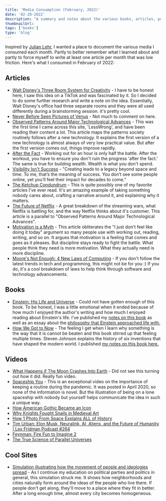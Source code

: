 ```yaml
---
title: 'Media Consumption (February, 2022)'
date: '02-28-2022'
description: "A summary and notes about the various books, articles, podcasts, and videos I consumed in February and what I learned from them."
thumbnailUrl: 
tags: ['books']
type: 'blog'
---
```


Inspired by [Julian Lehr](https://julian.digital/2021/05/03/media-consumption-apr-2021/), I wanted a place to document the various media I consumed each month. Partly to better remember what I learned about and partly to force myself to write at least one article per month that was low friction. Here's what I consumed in February of 2022:

## Articles
- [Walt Disney's Three Room System for Creativity](https://notes.daltonmabery.com/Evergreen+Notes/Walt+Disney's+three-room+system+to+creating+ideas) - I have to be honest here, I saw this idea on a TikTok and was fascinated by it. So I decided to do some further research and write a note on the idea. Essentially, Walt Disney's office had three separate rooms and they were all used differently during a brainstorming session. it's pretty cool.
- [Never Before Seen Pictures of Venus](https://www.inverse.com/science/venus-surface-pictures?utm_campaign=inverse&utm_content=1644520901&utm_medium=owned&utm_source=twitter) - Not much to comment on here. 
- [Observed Patterns Around Major Technological Advances](https://www.lesswrong.com/posts/iRhSi5KcnnD9qsAGo/observed-patterns-around-major-technological-advancements) - This was the first time I came across this site, 'LessWrong', and have been reading their content a lot. This article maps the patterns society routinely follows after a new technology. It explains the first version of a new technology is almost always of very low practical value. But after the first version comes out, things improve rapidly.
- [After the Fact](https://www.collaborativefund.com/blog/after-the-fact/) - Working out for an hour is only half the battle. After the workout, you have to ensure you don't ruin the progress 'after the fact.' The same is true for building wealth. Wealth is what you don't spend.
- [Visibility Isn't Success](https://holla.substack.com/p/visibility-isnt-success) - "Creating leads to a legacy beyond space and time. To me, that’s the meaning of success. You don’t see some people online, yet you’ll feel their impact for decades to come."
- [The Ketchup Condundrum](https://www.newyorker.com/magazine/2004/09/06/the-ketchup-conundrum) - This is quite possibly one of my favorite articles I've ever read. It's an amazing example of taking something nobody cares about, crafting a narrative around it, and explaining why it matters.
- [The Future of Netflix](https://every.to/napkin-math/the-future-of-netflix) - A great breakdown of the streaming wars, what Netflix is battling for, and the way Netflix thinks about it's customer. This article is a parallel to "Observed Patterns Around Major Technological Advances".
- [Motivation is a Myth](http://www.wisdomination.com/screw-motivation-what-you-need-is-discipline/) - This article obliterates the "I just don't feel like doing it today" argument so many people use with working out, reading, writing, and so on. It argues that motivation is a feeling that comes and goes as it pleases. But discipline stays ready to fight the battle. What people think they need is more motivation. What they actually need is more discipline.
- [Moore's Not Enough: 4 New Laws of Computing](https://spectrum.ieee.org/on-beyond-moores-law-4-new-laws-of-computing) - If you don't follow the latest trends in tech and programming, this might not be for you :) If you do, it's a cool breakdown of laws to help think through software and technology advancements.

## Books
- [Einstein: His Life and Universe](https://www.amazon.com/Einstein-Life-Universe-Walter-Isaacson/dp/0743264746) - Could not have gotten enough of this book. To be honest, I was a little emotional when it ended because of how much I enjoyed the author's writing and how much I enjoyed reading about Einstein's life. I've published my [notes on this book](https://www.daltonmabery.com/essays/einstein-his-life-and-universe) as well as an essay about the [philosophy that Einstein approached life with.](https://www.daltonmabery.com/essays/albert-einstein)
- [How We Got to Now](https://www.amazon.com/How-We-Got-Now-Innovations/dp/1594633932/ref=sr_1_1?crid=3F5382S0EQZU6&keywords=how+we+got+to+now&qid=1646081911&s=books&sprefix=how+we+got+to+no%2Cstripbooks%2C139&sr=1-1) - The feeling I get when I learn why something is the way that it is cannot be beaten and this book stirred up that feeling multiple times. Steven Johnson explains the history of six inventions that have shaped the modern world. I published [my notes on this book here.](https://www.daltonmabery.com/essays/how-we-got-to-now)

## Videos
- [What Happens if The Moon Crashes Into Earth](https://www.youtube.com/watch?v=lheapd7bgLA) - Did not see this turning out how it did. Really fun video.
- [Spaceship You](https://youtu.be/snAhsXyO3Ck) - This is an exceptional video on the importance of keeping a routine during the pandemic. It was posted in April 2020, so none of the information is novel. But the illustration of being on a lone spaceship with nobody but yourself helps communicate the idea in such a unique way.
- [How American Gothic Became an Icon](https://youtu.be/Lf3ER5Ope_s)
- [Why Knights Fought Snails in Medieval Art](https://youtu.be/6ISOK-XtvYs)
- [How 1 Photo From Space Explains ALL of History](https://youtu.be/ki-hoy-3ea8)
- [Tim Urban: Elon Musk, Neuralink, AI, Aliens, and the Future of Humanity | Lex Fridman Podcast #264](https://youtu.be/0Jd7fJgFkPU)
- [Feynman: Fire Fun to Imagine 2](https://youtu.be/ITpDrdtGAmo)
- [The True Science of Parallel Universes](https://youtu.be/Ywn2Lz5zmYg)


## Cool Sites
- [Simulation illustrating how the movement of people and ideologies spread](https://ncase.me/polygons/?utm_campaign=The%20Bookshelf&utm_medium=email&utm_source=Revue%20newsletter) - As I continue my education on political parties and politics in general, this simulation struck me. It shows how neighborhoods and cities naturally form around the ideas of the people who live there. If people don't get along, they'll move to a place where they fit in better. After a long enough time, almost every city becomes homogeneous.
